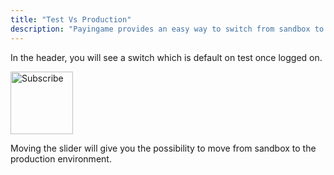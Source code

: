 ```yaml
---
title: "Test Vs Production"
description: "Payingame provides an easy way to switch from sandbox to production."
---
```


In the header, you will see a switch which is default on test once logged on.

<img
  src="/images/tstvsprod.png"
  alt="Subscribe"
  height="100"
  className="rounded-lg"
/>

Moving the slider will give you the possibility to move from sandbox to the production environment.
